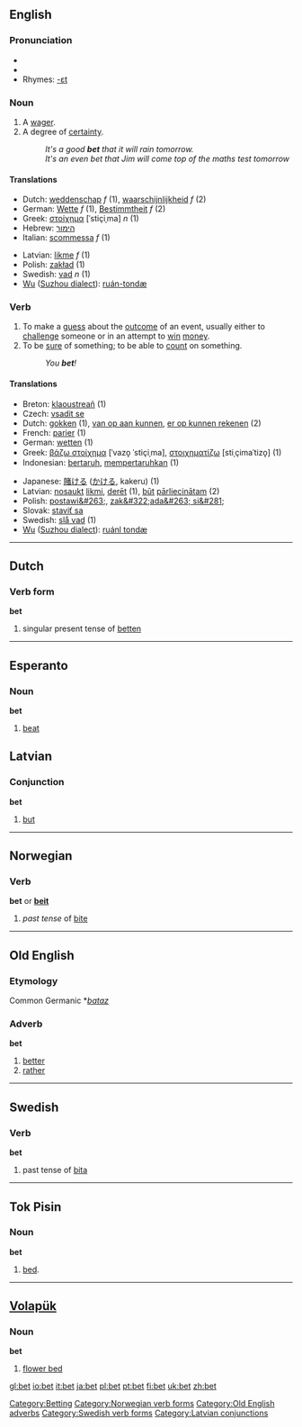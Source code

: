 ==English==

===Pronunciation===
*{{IPA|/ˈbεt/}}
*{{SAMPA|/"bEt/}}
*Rhymes: [[Rhymes:English:-ɛt|-ɛt]]

===Noun===
{{en-noun}}

# A [[wager]].
# A degree of [[certainty]].
#:''It's a good '''bet''' that it will rain tomorrow.''
#:''It's an even bet that Jim will come top of the maths test tomorrow''
[[Category:Betting]]

====Translations====
{{rfc-trans}}
{{top}}
*Dutch: [[weddenschap]] ''f'' (1), [[waarschijnlijkheid]] ''f'' (2)
*German: [[Wette]] ''f'' (1), [[Bestimmtheit]] ''f'' (2)
*Greek: [[στοίχημα]] [ˈstiçiˌma] ''n'' (1)
*Hebrew: [[הימור]] {{m}}
*Italian: [[scommessa]] ''f'' (1)
{{mid}}
*Latvian: [[likme]] ''f'' (1)
*Polish: [[zakład]] {{m}} (1)
*Swedish: [[vad#Noun|vad]] ''n'' (1)
*[[w:Wu (linguistics)|Wu]] ([[w:Suzhou dialect|Suzhou dialect]]): [[ruán-tondæ]]
{{bottom}}

===Verb===
{{en-verb|bets|betting|'''bet '''or''' [[betted]]'''}}

# To make a [[guess]] about the [[outcome]] of an event, usually either to [[challenge]] someone or in an attempt to [[win]] [[money]].
# To be [[sure]] of something; to be able to [[count]] on something.
#: ''You '''bet'''!''

====Translations====
{{rfc-trans}}
{{top}}
*Breton: [[klaoustreañ]] (1)
*Czech: [[vsadit se]]  
*Dutch: [[gokken]] (1), [[van op aan kunnen]], [[er op kunnen rekenen]] (2)
*French: [[parier]] (1)
*German: [[wetten]] (1)
*Greek: [[βάζω στοίχημα]] [ˈvazo̞ ˈstiçiˌma], [[στοιχηματίζω]] [stiˌçimaˈtizo̞] (1)
*Indonesian: [[taruh|bertaruh]], [[taruh|mempertaruhkan]] (1)
{{mid}}
*Japanese: [[賭ける]] ([[かける]], kakeru) (1)
*Latvian: [[nosaukt]] [[likme|likmi]], [[derēt]] (1), [[būt]] [[pārliecināts|pārliecinātam]] (2)
*Polish: [[postawi&#263;]], [[zak&#322;ada&#263; si&#281;]]
*Slovak: [[staviť sa]]  
*Swedish: [[slå vad]] (1)
*[[w:Wu (linguistics)|Wu]] ([[w:Suzhou dialect|Suzhou dialect]]): [[ruánl tondæ]]
{{bottom}}

----

==Dutch==

===Verb form===
'''bet'''

# singular present tense of [[betten]]

----

==Esperanto==

===Noun===
'''bet'''

# [[beat]]

==Latvian==

===Conjunction===
'''bet'''
# [[but]]

----

==Norwegian==

===Verb===
[[Category:Norwegian verb forms]]
'''bet''' or '''[[beit]]'''
#''past tense'' of [[bite#Norwegian|bite]]

----

==Old English==

===Etymology===
Common Germanic *''[[bataz]]''
===Adverb===
'''bet'''

# [[better]]
# [[rather]]

[[Category:Old English adverbs]]

----

==Swedish==

===Verb===
'''bet'''

# past tense of [[bita]]
[[Category:Swedish verb forms]]

----

==Tok Pisin==

===Noun===
'''bet'''

# [[bed]].

----

==[[Volapük]]==

===Noun===
'''bet'''

# [[flower bed]]

[[Category:Latvian conjunctions]]

[[gl:bet]]
[[io:bet]]
[[it:bet]]
[[ja:bet]]
[[pl:bet]]
[[pt:bet]]
[[fi:bet]]
[[uk:bet]]
[[zh:bet]]